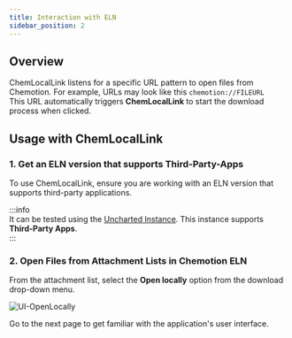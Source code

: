 ```yaml
---
title: Interaction with ELN
sidebar_position: 2
---
```


## Overview

ChemLocalLink listens for a specific URL pattern to open files from Chemotion. For example, URLs may look like this `chemotion://FILEURL`  
This URL automatically triggers **ChemLocalLink** to start the download process when clicked.

## Usage with ChemLocalLink

### 1. Get an ELN version that supports Third-Party-Apps

To use ChemLocalLink, ensure you are working with an ELN version that supports third-party applications.

:::info  
It can be tested using the [Uncharted Instance](https://uncharted.chemotion.ibcs.kit.edu/). This instance supports **Third-Party Apps**.  
:::

### 2. Open Files from Attachment Lists in Chemotion ELN

From the attachment list, select the **Open locally** option from the download drop-down menu.

![UI-OpenLocally](/img/ChemLocalLink/openlcl.png)

Go to the next page to get familiar with the application's user interface.
